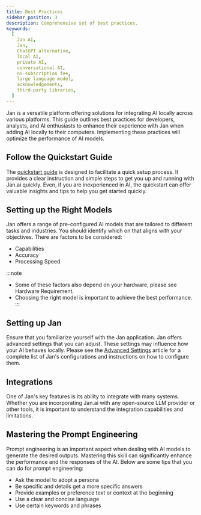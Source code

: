 ```yaml
---
title: Best Practices
sidebar_position: 3
description: Comprehensive set of best practices.
keywords:
  [
    Jan AI,
    Jan,
    ChatGPT alternative,
    local AI,
    private AI,
    conversational AI,
    no-subscription fee,
    large language model,
    acknowledgements,
    third-party libraries,
  ]
---
```


<head>
    <title>Best Practices - Jan Guides</title>
    <meta name="description" content="Comprehensive set of best practices for using Jan AI locally. Learn about setting up the right models, configuring Jan, mastering prompt engineering, and integrating Jan with other systems.">
    <meta name="keywords" content="Jan AI, Jan, ChatGPT alternative, local AI, private AI, conversational AI, no-subscription fee, large language model, best practices, quickstart guide, prompt engineering, integrations">
    <meta property="og:title" content="Best Practices - Jan Guides">
    <meta property="og:description" content="Comprehensive set of best practices for using Jan AI locally. Learn about setting up the right models, configuring Jan, mastering prompt engineering, and integrating Jan with other systems.">
    <meta property="og:url" content="https://yourwebsite.com/guides/best-practices">
    <meta name="twitter:card" content="summary">
    <meta name="twitter:title" content="Best Practices - Jan Guides">
    <meta name="twitter:description" content="Comprehensive set of best practices for using Jan AI locally. Learn about setting up the right models, configuring Jan, mastering prompt engineering, and integrating Jan with other systems.">
</head>

Jan is a versatile platform offering solutions for integrating AI locally across various platforms. This guide outlines best practices for developers, analysts, and AI enthusiasts to enhance their experience with Jan when adding AI locally to their computers. Implementing these practices will optimize the performance of AI models.

## Follow the Quickstart Guide
The [quickstart guide](quickstart.mdx) is designed to facilitate a quick setup process. It provides a clear instruction and simple steps to get you up and running with Jan.ai quickly. Even, if you are inexperienced in AI, the quickstart can offer valuable insights and tips to help you get started quickly.

## Setting up the Right Models
Jan offers a range of pre-configured AI models that are tailored to different tasks and industries. You should identify which on that aligns with your objectives. There are factors to be considered:
- Capabilities
- Accuracy
- Processing Speed

:::note
- Some of these factors also depend on your hardware, please see Hardware Requirement.
- Choosing the right model is important to achieve the best performance.
:::

## Setting up Jan
Ensure that you familiarize yourself with the Jan application. Jan offers advanced settings that you can adjust. These settings may influence how your AI behaves locally. Please see the [Advanced Settings](./advanced-settings/advanced-settings.mdx) article for a complete list of Jan's configurations and instructions on how to configure them.

## Integrations
One of Jan's key features is its ability to integrate with many systems. Whether you are incorporating Jan.ai with any open-source LLM provider or other tools, it is important to understand the integration capabilities and limitations.

## Mastering the Prompt Engineering
Prompt engineering is an important aspect when dealing with AI models to generate the desired outputs. Mastering this skill can significantly enhance the performance and the responses of the AI. Below are some tips that you can do for prompt engineering:
- Ask the model to adopt a persona
- Be specific and details get a more specific answers
- Provide examples or preference text or context at the beginning
- Use a clear and concise language
- Use certain keywords and phrases
